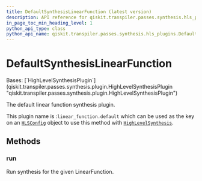```yaml
---
title: DefaultSynthesisLinearFunction (latest version)
description: API reference for qiskit.transpiler.passes.synthesis.hls_plugins.DefaultSynthesisLinearFunction in the latest version of qiskit
in_page_toc_min_heading_level: 1
python_api_type: class
python_api_name: qiskit.transpiler.passes.synthesis.hls_plugins.DefaultSynthesisLinearFunction
---
```


# DefaultSynthesisLinearFunction

<Class id="qiskit.transpiler.passes.synthesis.hls_plugins.DefaultSynthesisLinearFunction" isDedicatedPage={true} github="https://github.com/Qiskit/qiskit/tree/stable/1.3/qiskit/transpiler/passes/synthesis/hls_plugins.py#L551-L561" signature="qiskit.transpiler.passes.synthesis.hls_plugins.DefaultSynthesisLinearFunction" modifiers="class">
  Bases: [`HighLevelSynthesisPlugin`](qiskit.transpiler.passes.synthesis.plugin.HighLevelSynthesisPlugin "qiskit.transpiler.passes.synthesis.plugin.HighLevelSynthesisPlugin")

  The default linear function synthesis plugin.

  This plugin name is :`linear_function.default` which can be used as the key on an [`HLSConfig`](qiskit.transpiler.passes.HLSConfig "qiskit.transpiler.passes.HLSConfig") object to use this method with [`HighLevelSynthesis`](qiskit.transpiler.passes.HighLevelSynthesis "qiskit.transpiler.passes.HighLevelSynthesis").

  ## Methods

  ### run

  <Function id="qiskit.transpiler.passes.synthesis.hls_plugins.DefaultSynthesisLinearFunction.run" github="https://github.com/Qiskit/qiskit/tree/stable/1.3/qiskit/transpiler/passes/synthesis/hls_plugins.py#L558-L561" signature="run(high_level_object, coupling_map=None, target=None, qubits=None, **options)">
    Run synthesis for the given LinearFunction.
  </Function>
</Class>


